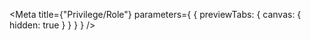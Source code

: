 
<Meta
  title={"Privilege/Role"}
  parameters={
    {
      previewTabs: {
        canvas: {
          hidden: true
        }
      }
    }
  }
/>

<D2RolePageIndex />
